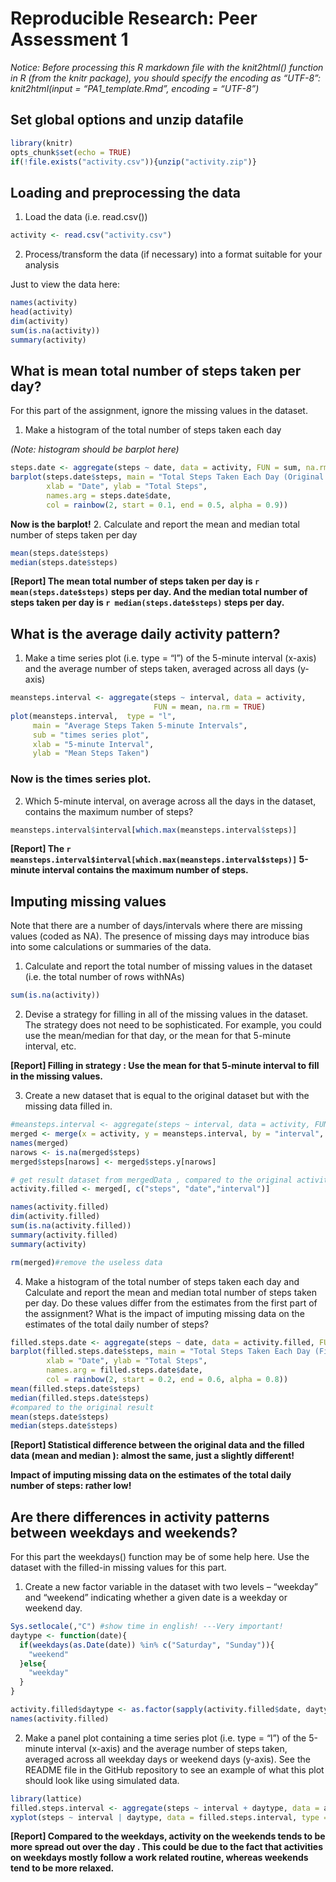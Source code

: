 Reproducible Research: Peer Assessment 1
==================================================

*Notice: Before processing this R markdown file with the knit2html() function in R (from the knitr package), you should specify the encoding as "UTF-8":
knit2html(input = "PA1_template.Rmd", encoding = "UTF-8")*

## Set global options and unzip datafile
```r
library(knitr)
opts_chunk$set(echo = TRUE)
if(!file.exists("activity.csv")){unzip("activity.zip")}
```

## Loading and preprocessing the data
1.  Load the data (i.e. read.csv())
```r
activity <- read.csv("activity.csv")
```
2.  Process/transform the data (if necessary) into a format suitable for your analysis

Just to view the data here:

```r
names(activity) 
head(activity) 
dim(activity)
sum(is.na(activity))
summary(activity)

```


## What is mean total number of steps taken per day?
For this part of the assignment, ignore the missing values in the dataset.

1.  Make a histogram of the total number of steps taken each day

*(Note: histogram should be barplot here)*

```r
steps.date <- aggregate(steps ~ date, data = activity, FUN = sum, na.rm = TRUE)
barplot(steps.date$steps, main = "Total Steps Taken Each Day (Original Data)", 
        xlab = "Date", ylab = "Total Steps", 
        names.arg = steps.date$date, 
        col = rainbow(2, start = 0.1, end = 0.5, alpha = 0.9))
```
**Now is the barplot!**
2.	Calculate and report the mean and median total number of steps taken per day
```r
mean(steps.date$steps)
median(steps.date$steps)
```

**[Report] The mean total number of steps taken per day is `r mean(steps.date$steps)` steps per day. And the median total number of steps taken per day is `r median(steps.date$steps)` steps per day.**

## What is the average daily activity pattern?
1.  Make a time series plot (i.e. type = "l") of the 5-minute interval (x-axis) and the average number of steps taken, averaged across all days (y-axis)

```r
meansteps.interval <- aggregate(steps ~ interval, data = activity, 
                                FUN = mean, na.rm = TRUE)
plot(meansteps.interval,  type = "l", 
     main = "Average Steps Taken 5-minute Intervals",
     sub = "times series plot",
     xlab = "5-minute Interval", 
     ylab = "Mean Steps Taken")
```
### Now is the times series plot.
2.	Which 5-minute interval, on average across all the days in the dataset, contains the maximum number of steps?
```r
meansteps.interval$interval[which.max(meansteps.interval$steps)]
```
**[Report] The  `r meansteps.interval$interval[which.max(meansteps.interval$steps)]` 5-minute interval contains the maximum number of steps.**

## Imputing missing values
Note that there are a number of days/intervals where there are missing values (coded as NA). The presence of missing days may introduce bias into some calculations or summaries of the data.

1.  Calculate and report the total number of missing values in the dataset (i.e. the total number of rows withNAs)
```r
sum(is.na(activity))
```
2.	Devise a strategy for filling in all of the missing values in the dataset. The strategy does not need to be sophisticated. For example, you could use the mean/median for that day, or the mean for that 5-minute interval, etc.

**[Report] Filling in strategy : Use the mean for that 5-minute interval to fill in the missing values.** 
 
3.	Create a new dataset that is equal to the original dataset but with the missing data filled in.
```r
#meansteps.interval <- aggregate(steps ~ interval, data = activity, FUN = mean)
merged <- merge(x = activity, y = meansteps.interval, by = "interval", suffixes = c("", ".y"))
names(merged)
narows <- is.na(merged$steps)
merged$steps[narows] <- merged$steps.y[narows]

# get result dataset from mergedData , compared to the original activity data
activity.filled <- merged[, c("steps", "date","interval")] 

names(activity.filled)
dim(activity.filled)
sum(is.na(activity.filled))
summary(activity.filled)
summary(activity)

rm(merged)#remove the useless data

```
4.	Make a histogram of the total number of steps taken each day and Calculate and report the mean and median total number of steps taken per day. Do these values differ from the estimates from the first part of the assignment? What is the impact of imputing missing data on the estimates of the total daily number of steps?
```r
filled.steps.date <- aggregate(steps ~ date, data = activity.filled, FUN = sum)
barplot(filled.steps.date$steps, main = "Total Steps Taken Each Day (Filled Data)", 
        xlab = "Date", ylab = "Total Steps", 
        names.arg = filled.steps.date$date, 
        col = rainbow(2, start = 0.2, end = 0.6, alpha = 0.8))
mean(filled.steps.date$steps)
median(filled.steps.date$steps)
#compared to the original result
mean(steps.date$steps)
median(steps.date$steps)

```

**[Report] Statistical difference between the original data and the filled data (mean and median ): almost the same, just a slightly different!**

**Impact of imputing missing data on the estimates of the total daily number of steps: rather low!**

## Are there differences in activity patterns between weekdays and weekends?
For this part the weekdays() function may be of some help here. Use the dataset with the filled-in missing values for this part.

1.  Create a new factor variable in the dataset with two levels – “weekday” and “weekend” indicating whether a given date is a weekday or weekend day.
```r
Sys.setlocale(,"C") #show time in english! ---Very important!
daytype <- function(date){
  if(weekdays(as.Date(date)) %in% c("Saturday", "Sunday")){
    "weekend"
  }else{
    "weekday"
  }  
}

activity.filled$daytype <- as.factor(sapply(activity.filled$date, daytype))
names(activity.filled)
```
2.	Make a panel plot containing a time series plot (i.e. type = "l") of the 5-minute interval (x-axis) and the average number of steps taken, averaged across all weekday days or weekend days (y-axis). See the README file in the GitHub repository to see an example of what this plot should look like using simulated data.
```r
library(lattice)
filled.steps.interval <- aggregate(steps ~ interval + daytype, data = activity.filled, FUN = mean )
xyplot(steps ~ interval | daytype, data = filled.steps.interval, type = "l", layout = c(1, 2))
```

**[Report] Compared to the weekdays, activity on the weekends tends to be more spread out over the day . This could be due to the fact that activities on weekdays mostly follow a work related routine, whereas weekends tend to be more relaxed.**
